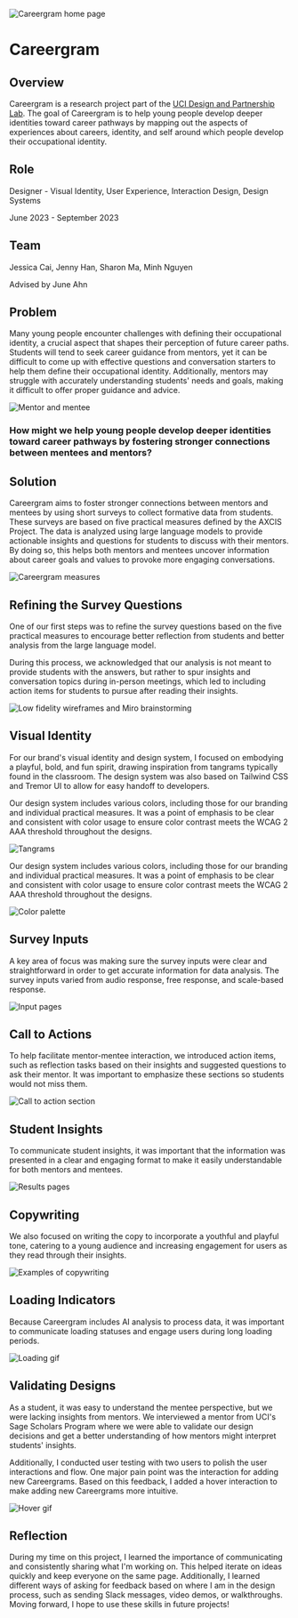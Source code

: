 
![Careergram home page](/images/careergram/home-page.png)

# Careergram

<Divider />

## Overview

Careergram is a research project part of the [UCI Design and Partnership Lab](https://www.daplab.education.uci.edu/). The goal of Careergram
is to help young people develop deeper identities toward career pathways by mapping out the aspects
of experiences about careers, identity, and self around which people develop their occupational
identity.

## Role

Designer - Visual Identity, User Experience, Interaction Design, Design Systems

June 2023 - September 2023

## Team

Jessica Cai, Jenny Han, Sharon Ma, Minh Nguyen

Advised by June Ahn

## Problem

Many young people encounter challenges with defining their occupational identity, a crucial aspect
that shapes their perception of future career paths. Students will tend to seek career guidance from
mentors, yet it can be difficult to come up with effective questions and conversation starters to help
them define their occupational identity. Additionally, mentors may struggle with accurately
understanding students' needs and goals, making it difficult to offer proper guidance and advice.

![Mentor and mentee](/images/careergram/problem.png)

### How might we help young people develop deeper identities toward career pathways by fostering stronger connections between mentees and mentors?

## Solution

Careergram aims to foster stronger connections between mentors and mentees by using short surveys
to collect formative data from students. These surveys are based on five practical measures defined
by the AXCIS Project. The data is analyzed using large language models to provide actionable insights
and questions for students to discuss with their mentors. By doing so, this helps both mentors and
mentees uncover information about career goals and values to provoke more engaging conversations.

![Careergram measures](/images/careergram/measures.png)

## Refining the Survey Questions

One of our first steps was to refine the survey questions based on the five practical measures to
encourage better reflection from students and better analysis from the large language model.

During this process, we acknowledged that our analysis is not meant to provide students with the
answers, but rather to spur insights and conversation topics during in-person meetings, which led to
including action items for students to pursue after reading their insights.

![Low fidelity wireframes and Miro brainstorming](/images/careergram/lofi-miro.png)

## Visual Identity

For our brand's visual identity and design system, I focused on embodying a playful, bold, and fun
spirit, drawing inspiration from tangrams typically found in the classroom. The design system was
also based on Tailwind CSS and Tremor UI to allow for easy handoff to developers.

Our design system includes various colors, including those for our branding and individual practical
measures. It was a point of emphasis to be clear and consistent with color usage to ensure color
contrast meets the WCAG 2 AAA threshold throughout the designs.

![Tangrams](/images/careergram/tangrams.png)

Our design system includes various colors, including those for our branding and individual practical
measures. It was a point of emphasis to be clear and consistent with color usage to ensure color
contrast meets the WCAG 2 AAA threshold throughout the designs.

![Color palette](/images/careergram/colors.png)

## Survey Inputs

A key area of focus was making sure the survey inputs were clear and straightforward in order to get
accurate information for data analysis. The survey inputs varied from audio response, free response,
and scale-based response.

![Input pages](/images/careergram/input-pages.png)

## Call to Actions

To help facilitate mentor-mentee interaction, we introduced action items, such as reflection tasks
based on their insights and suggested questions to ask their mentor. It was important to emphasize
these sections so students would not miss them.

![Call to action section](/images/careergram/navigation.png)

## Student Insights

To communicate student insights, it was important that the information was presented in a clear
and engaging format to make it easily understandable for both mentors and mentees.

![Results pages](/images/careergram/results-pages.png)

## Copywriting

We also focused on writing the copy to incorporate a youthful and playful tone, catering to a
young audience and increasing engagement for users as they read through their insights.

![Examples of copywriting](/images/careergram/headers.png)

## Loading Indicators

Because Careergram includes AI analysis to process data, it was important to communicate loading
statuses and engage users during long loading periods.

<div className="flex justify-center">
	<img
		src="/images/careergram/loading.gif"
		alt="Loading gif"
		className="border border-gray-200 mt-10"
	/>
</div>

## Validating Designs

As a student, it was easy to understand the mentee perspective, but we were lacking insights from
mentors. We interviewed a mentor from UCI's Sage Scholars Program where we were able to validate our
design decisions and get a better understanding of how mentors might interpret students' insights.

Additionally, I conducted user testing with two users to polish the user interactions and flow.
One major pain point was the interaction for adding new Careergrams. Based on this feedback,
I added a hover interaction to make adding new Careergrams more intuitive.

<div className="flex justify-center">
	<img
		src="/images/careergram/hover.gif"
		alt="Hover gif"
		className="border border-gray-200 mt-10"
	/>
</div>

## Reflection

During my time on this project, I learned the importance of communicating and consistently
sharing what I'm working on. This helped iterate on ideas quickly and keep everyone on the same page.
Additionally, I learned different ways of asking for feedback based on where I am in the design
process, such as sending Slack messages, video demos, or walkthroughs. Moving forward, I hope to
use these skills in future projects!
